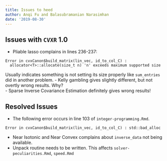 ```yaml
---
title: Issues to heed
author: Anqi Fu and Balasubramanian Narasimhan
date: '2019-08-30'
---
```


## Issues with `CVXR` 1.0

- Pliable lasso complains in lines 236-237:
```
Error in cvxCanon$build_matrix(lin_vec, id_to_col_C) : 
  allocator<T>::allocate(size_t n) 'n' exceeds maximum supported size
```
Usually indicates something is not setting its size properly like
	`sum_entries` did in another problem.
- Kelly gambling gives slightly different, but not overtly wrong results. Why?  
- Sparse Inverse Covariance Estimation definitely gives wrong results!

## Resolved Issues

- The following error occurs in line 103 of `integer-programming.Rmd`.
```
Error in cvxCanon$build_matrix(lin_vec, id_to_col_C) : std::bad_alloc
```
- Near Isotonic and Near Convex complains about `inverse_data` not
  being available.
- Unpack routine needs to be written.  This affects
  `solver-peculiarities.Rmd`, `speed.Rmd` 
